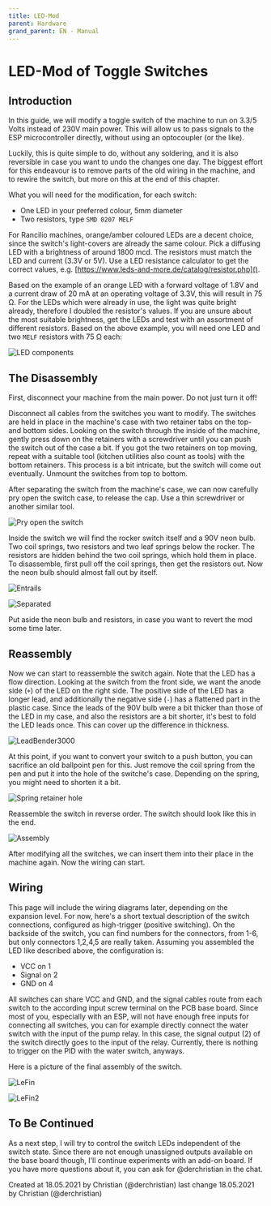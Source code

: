 ```yaml
---
title: LED-Mod
parent: Hardware
grand_parent: EN - Manual
---
```


# LED-Mod of Toggle Switches

<Caution lang={props.params.lang} />

## Introduction

In this guide, we will modify a toggle switch of the machine to run on 3.3/5 Volts instead of 230V main power. This will allow us to pass signals to the ESP microcontroller directly, without using an optocoupler (or the like).

Luckily, this is quite simple to do, without any soldering, and it is also reversible in case you want to undo the changes one day.
The biggest effort for this endeavour is to remove parts of the old wiring in the machine, and to rewire the switch, but more on this at the end of this chapter.

What you will need for the modification, for each switch:

- One LED in your preferred colour, 5mm diameter
- Two resistors, type `SMD 0207 MELF`

For Rancilio machines, orange/amber coloured LEDs are a decent choice, since the switch's light-covers are already the same colour. Pick a diffusing LED with a brightness of around 1800 mcd.
The resistors must match the LED and current (3.3V or 5V). Use a LED resistance calculator to get the correct values, e.g. [https://www.leds-and-more.de/catalog/resistor.php]().

Based on the example of an orange LED with a forward voltage of 1.8V and a current draw of 20 mA at an operating voltage of 3.3V, this will result in 75 Ω.
For the LEDs which were already in use, the light was quite bright already, therefore I doubled the resistor's values. If you are unsure about the most suitable brightness, get the LEDs and test with an assortment of different resistors.
Based on the above example, you will need one LED and two `MELF` resistors with 75 Ω each:

![LED components](/img/hardware/led-mod/IMG_2856.png)

## The Disassembly

First, disconnect your machine from the main power. Do not just turn it off!

Disconnect all cables from the switches you want to modify. The switches are held in place in the machine's case with two retainer tabs on the top- and bottom sides. Looking on the switch through the inside of the machine, gently press down on the retainers with a screwdriver until you can push the switch out of the case a bit.
If you got the two retainers on top moving, repeat with a suitable tool (kitchen utilities also count as tools) with the bottom retainers. This process is a bit intricate, but the switch will come out eventually.
Unmount the switches from top to bottom.

After separating the switch from the machine's case, we can now carefully pry open the switch case, to release the cap. Use a thin screwdriver or another similar tool.

![Pry open the switch](/img/hardware/led-mod/IMG_2854.png)

Inside the switch we will find the rocker switch itself and a 90V neon bulb. Two coil springs, two resistors and two leaf springs below the rocker. The resistors are hidden behind the two coil springs, which hold them in place. To disassemble, first pull off the coil springs, then get the resistors out. Now the neon bulb should almost fall out by itself.

![Entrails](/img/hardware/led-mod/IMG_2687.png)

![Separated](/img/hardware/led-mod/IMG_2855.png)

Put aside the neon bulb and resistors, in case you want to revert the mod some time later.

## Reassembly

Now we can start to reassemble the switch again. Note that the LED has a flow direction. Looking at the switch from the front side, we want the anode side (`+`) of the LED on the right side. The positive side of the LED has a longer lead, and additionally the negative side (`-`) has a flattened part in the plastic case.
Since the leads of the 90V bulb were a bit thicker than those of the LED in my case, and also the resistors are a bit shorter, it's best to fold the LED leads once. This can cover up the difference in thickness.

![LeadBender3000](/img/hardware/led-mod/IMG_2857.png)

At this point, if you want to convert your switch to a push button, you can sacrifice an old ballpoint pen for this. Just remove the coil spring from the pen and put it into the hole of the switche's case. Depending on the spring, you might need to shorten it a bit.

![Spring retainer hole](/img/hardware/led-mod/IMG_2865.png)

Reassemble the switch in reverse order. The switch should look like this in the end.

![Assembly](/img/hardware/led-mod/IMG_2864.png)

After modifying all the switches, we can insert them into their place in the machine again. Now the wiring can start.

## Wiring

This page will include the wiring diagrams later, depending on the expansion level. For now, here's a short textual description of the switch connections, configured as high-trigger (positive switching).
On the backside of the switch, you can find numbers for the connectors, from 1-6, but only connectors 1,2,4,5 are really taken. Assuming you assembled the LED like described above, the configuration is:

- VCC on 1
- Signal on 2
- GND on 4

All switches can share VCC and GND, and the signal cables route from each switch to the according input screw terminal on the PCB base board. Since most of you, especially with an ESP, will not have enough free inputs for connecting all switches, you can for example directly connect the water switch with the input of the pump relay. In this case, the signal output (2) of the switch directly goes to the input of the relay. Currently, there is nothing to trigger on the PID with the water switch, anyways.

Here is a picture of the final assembly of the switch.

![LeFin](/img/hardware/led-mod/IMG_2866.png)

![LeFin2](/img/hardware/led-mod/IMG_2867.png)

## To Be Continued

As a next step, I will try to control the switch LEDs independent of the switch state. Since there are not enough unassigned outputs available on the base board though, I'll continue experiments with an add-on board.
If you have more questions about it, you can ask for @derchristian in the chat.

Created at 18.05.2021 by Christian (@derchristian)
last change 18.05.2021 by Christian (@derchristian)
